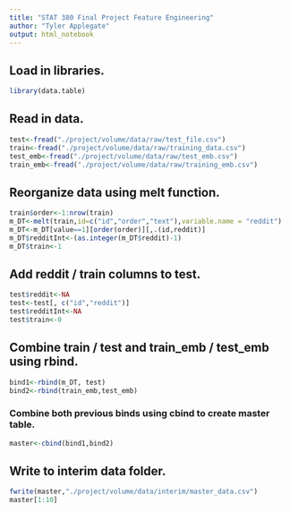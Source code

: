 ```yaml
---
title: "STAT 380 Final Project Feature Engineering"
author: "Tyler Applegate"
output: html_notebook
---
```


## Load in libraries.
```r
library(data.table)
```

## Read in data.
```r
test<-fread("./project/volume/data/raw/test_file.csv")
train<-fread("./project/volume/data/raw/training_data.csv")
test_emb<-fread("./project/volume/data/raw/test_emb.csv")
train_emb<-fread("./project/volume/data/raw/training_emb.csv")
```

## Reorganize data using melt function.
```r
train$order<-1:nrow(train)
m_DT<-melt(train,id=c("id","order","text"),variable.name = "reddit")
m_DT<-m_DT[value==1][order(order)][,.(id,reddit)]
m_DT$redditInt<-(as.integer(m_DT$reddit)-1)
m_DT$train<-1
```


## Add reddit / train columns to test.
```r
test$reddit<-NA
test<-test[, c("id","reddit")]
test$redditInt<-NA
test$train<-0
```

## Combine train / test and train_emb / test_emb using rbind.
```r
bind1<-rbind(m_DT, test)
bind2<-rbind(train_emb,test_emb)
```

### Combine both previous binds using cbind to create master table. ###
```r
master<-cbind(bind1,bind2)
```

## Write to interim data folder.
```r
fwrite(master,"./project/volume/data/interim/master_data.csv")
master[1:10]
```



